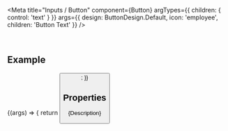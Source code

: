 
<Meta
  title="Inputs / Button"
  component={Button}
  argTypes={{
    children: { control: 'text' }
  }}
  args={{
    design: ButtonDesign.Default,
    icon: 'employee',
    children: 'Button Text'
  }}
/>

<DocsHeader />

<br />

## Example

<Canvas>
  <Story name="Default">
    {(args) => {
      return <Button {...args} />;
    }}
  </Story>
</Canvas>

## Properties

<ArgsTableWithNote story="." />

<Markdown>{Description}</Markdown>

<DomRefTable rows={ButtonDomRef} />

<Footer />
